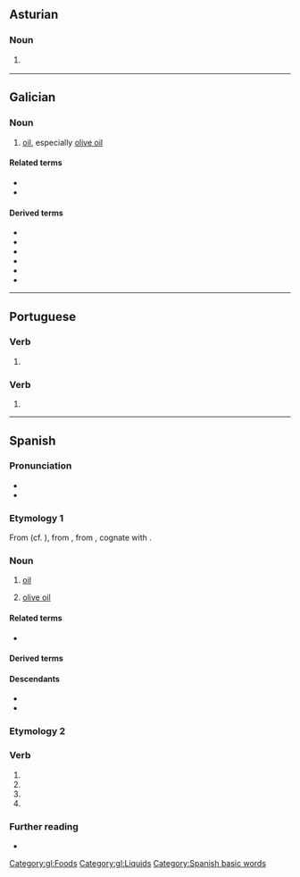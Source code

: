 {{also|aceité}}
==Asturian==

===Noun===
{{ast-noun|m}}

# {{l|en|oil}} {{gloss|liquid fat}}

----

==Galician==

===Noun===
{{gl-noun|m}}

# [[oil]], especially [[olive oil]]

====Related terms====
* {{l|es|aceituna}}
* {{l|gl|óleo}}

====Derived terms====
* {{l|es|aceitar}}
* {{l|es|aceitoso}}
* {{l|es|aceite de colza}}
* {{l|es|aceite de xirasol}}
* {{l|es|aceite de oliva}}
* {{l|es|aceite de palma}}

[[Category:gl:Foods]]
[[Category:gl:Liquids]]

----

==Portuguese==

===Verb===
{{head|pt|verb form|g=m|g2=f|plural|aceites}}

# {{pt-verb-form-of|aceitar|spp|mf|s|cx=Portugal}}

===Verb===
{{head|pt|verb form}}

# {{pt-verb-form-of|aceitar|e|tg=accept|tg2=accepts}}

----

==Spanish==
{{wikipedia|lang=es}}

===Pronunciation===
* {{es-IPA}}
* {{rhymes|es|eite}}

===Etymology 1===
From {{etyl|osp|es}} {{m|osp|azeyte}} (cf. {{cog|lad|azeyte}}), from {{etyl|xaa|es}}, from {{etyl|ar|es}} {{m|ar|زَيْت||oil, edible or for combustion}}, cognate with {{cog|he|זית||tr=záyit|olive}}.

===Noun===
{{es-noun|m}}

# [[oil]]
#: {{syn|es|óleo}}
# [[olive oil]]
#: {{syn|es|aceite de oliva}}

====Related terms====
* {{l|es|aceituna}}

====Derived terms====
{{der3|es
|aceitar
|aceitazo
|aceite de colza
|aceite de girasol
|aceite de hígado de bacalao
|aceite de oliva
|aceite de palma
|aceite de ricino
|aceite esencial
|aceite vegetal
|aceitero
|aceitoso
|ajiaceite
|balsa de aceite
|como el aceite y el agua
|perder aceite}}

====Descendants====
* {{desc|bor=1|ceb|asete}}
* {{desc|bor=1|huv|aset}}

===Etymology 2===
{{nonlemma}}

===Verb===
{{head|es|verb form}}

# {{es-verb form of|ending=ar|mood=imperative|pers=2|formal=yes|number=singular|aceitar}}
# {{es-verb form of|ending=ar|mood=subjunctive|tense=present|pers=1|number=singular|aceitar}}
# {{es-verb form of|ending=ar|mood=subjunctive|tense=present|pers=2|formal=yes|number=singular|aceitar}}
# {{es-verb form of|ending=ar|mood=subjunctive|tense=present|pers=3|number=singular|aceitar}}

===Further reading===
* {{R:DRAE}}

[[Category:Spanish basic words]]